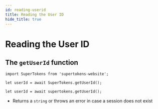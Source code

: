 ```yaml
---
id: reading-userid
title: Reading the User ID
hide_title: true
---
```




# Reading the User ID

## The ```getUserId``` function

<NpmOrScriptTabs>
<TabItem value="npm">

```tsx
import SuperTokens from 'supertokens-website';

let userId = await SuperTokens.getUserId();
```

</TabItem>
<TabItem value="script">

```tsx
let userId = await supertokens.getUserId();
```

</TabItem>
</NpmOrScriptTabs>

- Returns a `string` or throws an error in case a session does not exist

